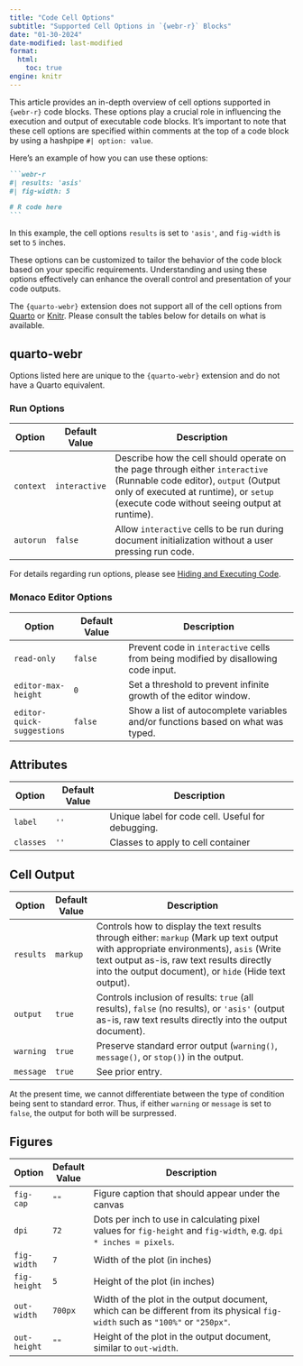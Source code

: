 ```yaml
---
title: "Code Cell Options"
subtitle: "Supported Cell Options in `{webr-r}` Blocks"
date: "01-30-2024"
date-modified: last-modified
format: 
  html:
    toc: true
engine: knitr
---
```


This article provides an in-depth overview of cell options supported in `{webr-r}` code blocks. These options play a crucial role in influencing the execution and output of executable code blocks. It's important to note that these cell options are specified within comments at the top of a code block by using a hashpipe `#| option: value`.

Here's an example of how you can use these options:

````md
```webr-r
#| results: 'asis'
#| fig-width: 5

# R code here
```
````

In this example, the cell options `results` is set to `'asis'`, and `fig-width` is set to `5` inches.

These options can be customized to tailor the behavior of the code block based on your specific requirements. Understanding and using these options effectively can enhance the overall control and presentation of your code outputs.


:::{.callout-important}
The `{quarto-webr}` extension does not support all of the cell options from [Quarto](https://quarto.org/docs/reference/cells/cells-knitr.html) or [Knitr](https://yihui.org/knitr/options/). Please consult the tables below for details on what is available.
:::

## quarto-webr

:::{.callout-note}
Options listed here are unique to the `{quarto-webr}` extension and do not have a Quarto equivalent.
:::

### Run Options

| Option                     | Default Value | Description                                                                                                                                                                                                      |
|----------------------------|---------------|------------------------------------------------------------------------------------------------------------------------------------------------------------------------------------------------------------------|
| `context`                  | `interactive` | Describe how the cell should operate on the page through either `interactive` (Runnable code editor), `output` (Output only of executed at runtime), or `setup` (execute code without seeing output at runtime). |
| `autorun`                  | `false`       | Allow `interactive` cells to be run during document initialization without a user pressing run code.                                                                                                             |


:::{.callout-note}
For details regarding run options, please see [Hiding and Executing Code](qwebr-internal-cell.qmd).
:::


### Monaco Editor Options

| Option    | Default Value  | Description                                       |
|-----------|----------------|---------------------------------------------------|
| `read-only`                | `false`       | Prevent code in `interactive` cells from being modified by disallowing code input.  |
| `editor-max-height`        | `0`           | Set a threshold to prevent infinite growth of the editor window.                    |
| `editor-quick-suggestions` | `false`       | Show a list of autocomplete variables and/or functions based on what was typed.     |


## Attributes

| Option    | Default Value | Description                                       |
|-----------|---------------|---------------------------------------------------|
| `label`   | `''`          | Unique label for code cell. Useful for debugging. |
| `classes` | `''`          | Classes to apply to cell container                |

## Cell Output

| Option    | Default Value | Description                                                                                                                                                                                                                                |
|-----------|---------------|--------------------------------------------------------------------------------------------------------------------------------------------------------------------------------------------------------------------------------------------|
| `results` | `markup`      | Controls how to display the text results through either: `markup` (Mark up text output with appropriate environments), `asis` (Write text output as-is, raw text results directly into the output document), or `hide` (Hide text output). |
| `output`  | `true`        | Controls inclusion of results: `true` (all results), `false` (no results), or `'asis'` (output as-is, raw text results directly into the output document).                                                                                 |
| `warning` | `true`        | Preserve standard error output (`warning()`, `message()`, or `stop()`) in the output.                                                                                                                                                      |
| `message` | `true`        | See prior entry.                                                                                                                                                                                                                           |


:::{.callout-important}
At the present time, we cannot differentiate between the type of condition being sent to standard error. Thus, if either `warning` or `message` is set to `false`, the output for both will be surpressed.
:::

## Figures

| Option       | Default Value | Description                                                                                                                   |
|--------------|---------------|-------------------------------------------------------------------------------------------------------------------------------|
| `fig-cap`    | `""`          | Figure caption that should appear under the canvas                                                                            |
| `dpi`        | `72`          | Dots per inch to use in calculating pixel values for `fig-height` and `fig-width`, e.g. `dpi * inches = pixels`.              |
| `fig-width`  | `7`           | Width of the plot (in inches)                                                                                                 |
| `fig-height` | `5`           | Height of the plot (in inches)                                                                                                |
| `out-width`  | `700px`       | Width of the plot in the output document, which can be different from its physical `fig-width` such as `"100%"` or `"250px"`. |
| `out-height` | `""`          | Height of the plot in the output document, similar to `out-width`.                                                            |

